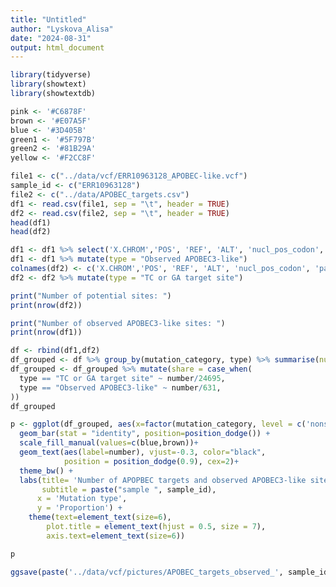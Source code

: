 ```yaml
---
title: "Untitled"
author: "Lyskova_Alisa"
date: "2024-08-31"
output: html_document
---
```


```r
library(tidyverse)
library(showtext)
library(showtextdb)

pink <- '#C6878F'
brown <- '#E07A5F'
blue <- '#3D405B'
green1 <- '#5F797B'
green2 <- '#81B29A'
yellow <- '#F2CC8F'
```

```r
file1 <- c("../data/vcf/ERR10963128_APOBEC-like.vcf")
sample_id <- c("ERR10963128")
file2 <- c("../data/APOBEC_targets.csv")
df1 <- read.csv(file1, sep = "\t", header = TRUE)
df2 <- read.csv(file2, sep = "\t", header = TRUE)
head(df1)
head(df2)
```
```r
df1 <- df1 %>% select('X.CHROM','POS', 'REF', 'ALT', 'nucl_pos_codon', 'parent_codon', 'parent_aa', 'child_codon', 'mutated_aa', 'mutation_category')
df1 <- df1 %>% mutate(type = "Observed APOBEC3-like")
colnames(df2) <- c('X.CHROM','POS', 'REF', 'ALT', 'nucl_pos_codon', 'parent_codon', 'parent_aa', 'child_codon', 'mutated_aa', 'mutation_category')
df2 <- df2 %>% mutate(type = "TC or GA target site")

print("Number of potential sites: ")
print(nrow(df2))

print("Number of observed APOBEC3-like sites: ")
print(nrow(df1))
```

```r
df <- rbind(df1,df2)
df_grouped <- df %>% group_by(mutation_category, type) %>% summarise(number = n())
df_grouped <- df_grouped %>% mutate(share = case_when(
  type == "TC or GA target site" ~ number/24695,
  type == "Observed APOBEC3-like" ~ number/631,
))
df_grouped
```

```r
p <- ggplot(df_grouped, aes(x=factor(mutation_category, level = c('nonsynonymous', 'synonymous', 'nonsense', 'intergenic')), y=share, fill=type)) + 
  geom_bar(stat = "identity", position=position_dodge()) +
  scale_fill_manual(values=c(blue,brown))+
  geom_text(aes(label=number), vjust=-0.3, color="black",
            position = position_dodge(0.9), cex=2)+
  theme_bw() +
  labs(title= 'Number of APOPBEC targets and observed APOBEC3-like sites by mutation category',
       subtitle = paste("sample ", sample_id),
      x = 'Mutation type',
      y = 'Proportion') +
    theme(text=element_text(size=6),
        plot.title = element_text(hjust = 0.5, size = 7),
        axis.text=element_text(size=6))

p

ggsave(paste('../data/vcf/pictures/APOBEC_targets_observed_', sample_id, '.png'), plot = p, height=4, width=5, dpi=300)
```
